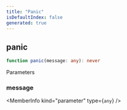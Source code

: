```yaml
---
title: "Panic"
isDefaultIndex: false
generated: true
---
```



<!-- This file was generated from the CommandKit source. Do not modify. Instead, re-run the "docgen" script -->


## panic

<GenerationInfo sourceFile="packages/commandkit/src/cli/common.ts" sourceLine="28" packageName="commandkit" />



```ts title="Signature"
function panic(message: any): never
```
Parameters

### message

<MemberInfo kind="parameter" type={`any`} />

